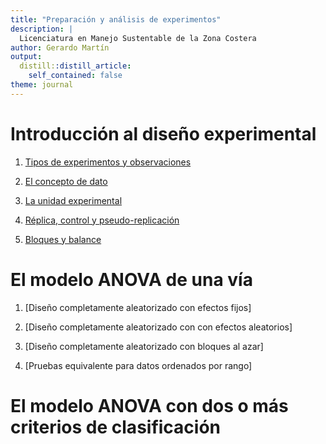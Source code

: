 ```yaml
---
title: "Preparación y análisis de experimentos"
description: |
  Licenciatura en Manejo Sustentable de la Zona Costera
author: Gerardo Martín
output:
  distill::distill_article:
    self_contained: false
theme: journal
---
```


# Introducción al diseño experimental

1. [Tipos de experimentos y observaciones](Unidad 1-Introducción/Tipo-exper-observ.html)

2. [El concepto de dato](Unidad 1-Introducción/Concepto-dato.html)

3. [La unidad experimental](Unidad 1-Introducción/Unidad-exper.html)

4. [Réplica, control y pseudo-replicación](Unidad 1-Introducción/Replica-control.html)

5. [Bloques y balance](Unidad 1-Introducción/Bloques-balance.html)

# El modelo ANOVA de una vía

1. [Diseño completamente aleatorizado con efectos fijos]

2. [Diseño completamente aleatorizado con con efectos aleatorios]

3. [Diseño completamente aleatorizado con bloques al azar]

4. [Pruebas equivalente para datos ordenados por rango]

# El modelo ANOVA con dos o más criterios de clasificación



